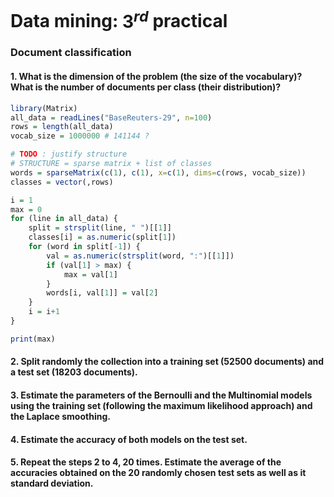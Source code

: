 
# Data mining: $3^{rd}$ practical

### Document classification

#### 1. What is the dimension of the problem (the size of the vocabulary)? What is the number of documents per class (their distribution)?
```r
library(Matrix)
all_data = readLines("BaseReuters-29", n=100)
rows = length(all_data)
vocab_size = 1000000 # 141144 ?

# TODO : justify structure
# STRUCTURE = sparse matrix + list of classes
words = sparseMatrix(c(1), c(1), x=c(1), dims=c(rows, vocab_size))
classes = vector(,rows)

i = 1
max = 0
for (line in all_data) {
	split = strsplit(line, " ")[[1]]
	classes[i] = as.numeric(split[1])
	for (word in split[-1]) {
		val = as.numeric(strsplit(word, ":")[[1]])
		if (val[1] > max) {
			max = val[1]
		}
		words[i, val[1]] = val[2]
	}
	i = i+1
}

print(max)
```


#### 2. Split randomly the collection into a training set (52500 documents) and a test set (18203 documents).

#### 3. Estimate the parameters of the Bernoulli and the Multinomial models using the training set (following the maximum likelihood approach) and the Laplace smoothing.

#### 4. Estimate the accuracy of both models on the test set.
				     
#### 5. Repeat the steps 2 to 4, 20 times. Estimate the average of the accuracies obtained on the 20 randomly chosen test sets as well as it standard deviation.

					 
